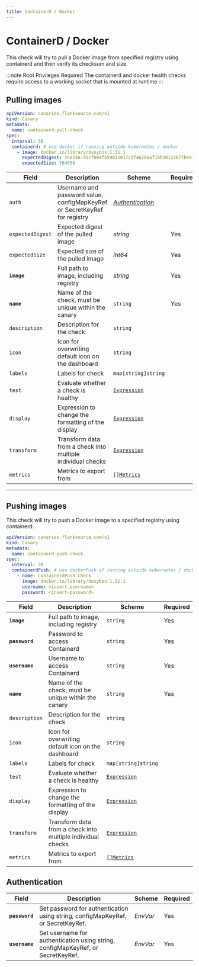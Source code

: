 ```yaml
---
title: ContainerD / Docker
---
```


# <Icon name="containerd" /> ContainerD / Docker

This check will try to pull a Docker image from specified registry using containerd and then verify its checksum and size.

:::note Root Privileges Required
The containerd and docker health checks require access to a working socket that is mounted at runtime
:::

## Pulling images

```yaml
apiVersion: canaries.flanksource.com/v1
kind: Canary
metadata:
  name: containerd-pull-check
spec:
  interval: 30
  containerd: # use docker if running outside kubernetes / docker
    - image: docker.io/library/busybox:1.31.1
      expectedDigest: sha256:95cf004f559831017cdf4628aaf1bb30133677be8702a8c5f2994629f637a209
      expectedSize: 764556
```

| Field            | Description                                                               | Scheme                                         | Required |
| ---------------- | ------------------------------------------------------------------------- | ---------------------------------------------- | -------- |
| `auth`           | Username and password value, configMapKeyRef or SecretKeyRef for registry | [_Authentication_](#authentication)            |          |
| `expectedDigest` | Expected digest of the pulled image                                       | _string_                                       | Yes      |
| `expectedSize`   | Expected size of the pulled image                                         | _int64_                                        | Yes      |
| **`image`**      | Full path to image, including registry                                    | _string_                                       | Yes      |
| **`name`**       | Name of the check, must be unique within the canary                       | `string`                                       | Yes      |
| `description`    | Description for the check                                                 | `string`                                       |          |
| `icon`           | Icon for overwriting default icon on the dashboard                        | `string`                                       |          |
| `labels`         | Labels for check                                                          | `map[string]string`                            |          |
| `test`           | Evaluate whether a check is healthy                                       | [`Expression`](../concepts/health-evaluation)  |          |
| `display`        | Expression to change the formatting of the display                        | [`Expression`](../concepts/display-formatting) |          |
| `transform`      | Transform data from a check into multiple individual checks               | [`Expression`](../concepts/transforms)         |          |
| `metrics`        | Metrics to export from                                                    | [`[]Metrics`](../concepts/metrics-exporter)    |          |

---

## Pushing images

This check will try to push a Docker image to a specified registry using containerd.

```yaml
apiVersion: canaries.flanksource.com/v1
kind: Canary
metadata:
  name: containerd-push-check
spec:
  interval: 30
  containerdPush: # use dockerPush if running outside kubernetes / docker
    - name: ContainerdPush Check
      image: docker.io/library/busybox:1.31.1
      username: <insert-username>
      password: <insert-password>
```

| Field          | Description                                                 | Scheme                                         | Required |
| -------------- | ----------------------------------------------------------- | ---------------------------------------------- | -------- |
| **`image`**    | Full path to image, including registry                      | `string`                                       | Yes      |
| **`password`** | Password to access Containerd                               | `string`                                       | Yes      |
| **`username`** | Username to access Containerd                               | `string`                                       | Yes      |
| **`name`**     | Name of the check, must be unique within the canary         | `string`                                       | Yes      |
| `description`  | Description for the check                                   | `string`                                       |          |
| `icon`         | Icon for overwriting default icon on the dashboard          | `string`                                       |          |
| `labels`       | Labels for check                                            | `map[string]string`                            |          |
| `test`         | Evaluate whether a check is healthy                         | [`Expression`](../concepts/health-evaluation)  |          |
| `display`      | Expression to change the formatting of the display          | [`Expression`](../concepts/display-formatting) |          |
| `transform`    | Transform data from a check into multiple individual checks | [`Expression`](../concepts/transforms)         |          |
| `metrics`      | Metrics to export from                                      | [`[]Metrics`](../concepts/metrics-exporter)    |          |

## Authentication

| Field          | Description                                                                     | Scheme                                         | Required |
| -------------- | ------------------------------------------------------------------------------- | ---------------------------------------------- | -------- |
| **`password`** | Set password for authentication using string, configMapKeyRef, or SecretKeyRef. | <CommonLink to="secrets">_EnvVar_</CommonLink> | Yes      |
| **`username`** | Set username for authentication using string, configMapKeyRef, or SecretKeyRef. | <CommonLink to="secrets">_EnvVar_</CommonLink> | Yes      |
